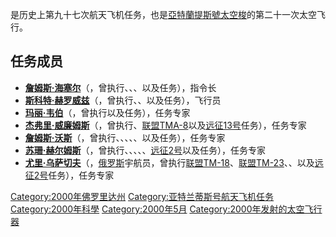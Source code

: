 {{noteTA
|G1=Aero
}}
{{Infobox spaceflight
| operator           = [[美国国家航空航天局|美国国家航空航天局]]
| name               = {{lang|en|STS-101}}
| insignia           = Sts-101-patch.png
| spacecraft         = {{OV|104}}
| crew_size          = 7
| launch_site        = 佛罗里达州[[肯尼迪航天中心|肯尼迪航天中心]]<br />{{lang|en|LC 39A}}
| landing_site       = 佛罗里达州[[肯尼迪航天中心|肯尼迪航天中心]]<br />15号跑道
| launch_date        = 2000年5月19日<br />6:11（EDT）
| landing_date       = 2000年5月29日<br />2:20（EDT）
| mission_duration   = 9天21小时10分钟10秒
| landing_mass       = {{convert|100369|kg}}
| payload_mass       = {{convert|1801|kg}}
| orbit_apoapsis     = 341千米
| orbit_periapsis    = 332千米
| apsis              = 地
| orbit_reference    = [[地心轨道|地心轨道]]
| orbit_regime       = [[近地轨道|近地轨道]]
| orbit_inclination  = 51.6°
| orbit_period       = 91分钟
| distance_travelled = 6,600,000千米
| crew_photo         = STS-101 crew.jpg
| crew_photo_caption = 后排左起：威廉姆斯、沃斯<br />中排左起：韦伯、乌萨切夫、赫尔姆斯<br />前排左起：赫罗威兹、海塞尔
| next_mission       = [[File:Sts-106-patch.png|25px]] {{lang|en|[[STS-106|STS-106]]}}
| programme          = [[美國太空梭計劃|美國太空梭計劃]]
| previous_mission   = [[File:Sts-99-patch.png|25px]] {{lang|en|[[STS-99|STS-99]]}}
|}}

'''{{lang|en|STS-101}}'''是历史上第九十七次航天飞机任务，也是[[亞特蘭提斯號太空梭|亞特蘭提斯號太空梭]]的第二十一次太空飞行。

== 任务成员 ==
* '''[[詹姆斯·海塞尔|詹姆斯·海塞尔]]'''（{{lang|en|James D. Halsell}}，曾执行{{lang|en|[[STS-65|STS-65]]}}、{{lang|en|[[STS-74|STS-74]]}}、{{lang|en|[[STS-83|STS-83]]}}、{{lang|en|[[STS-94|STS-94]]}}以及{{lang|en|STS-101}}任务），指令长
* '''[[斯科特·赫罗威兹|斯科特·赫罗威兹]]'''（{{lang|en|Scott J. Horowitz}}，曾执行{{lang|en|[[STS-75|STS-75]]}}、{{lang|en|[[STS-82|STS-82]]}}、{{lang|en|STS-101}}以及{{lang|en|[[STS-105|STS-105]]}}任务），飞行员
* '''[[玛丽·韦伯|玛丽·韦伯]]'''（{{lang|en|Mary E. Weber}}，曾执行{{lang|en|[[STS-70|STS-70]]}}以及{{lang|en|STS-101}}任务），任务专家
* '''[[杰弗里·威廉姆斯|杰弗里·威廉姆斯]]'''（{{lang|en|Jeffrey N. Williams}}，曾执行{{lang|en|STS-101}}、[[联盟TMA-8|联盟TMA-8]]以及[[远征13号|远征13号]]任务），任务专家
* '''[[詹姆斯·沃斯|詹姆斯·沃斯]]'''（{{lang|en|James S. Voss}}，曾执行{{lang|en|[[STS-44|STS-44]]}}、{{lang|en|[[STS-53|STS-53]]}}、{{lang|en|[[STS-69|STS-69]]}}、{{lang|en|STS-101}}、{{lang|en|[[STS-102|STS-102]]}}、{{lang|en|[[远征2号|远征2号]]}}以及{{lang|en|[[STS-105|STS-105]]}}任务），任务专家
* '''[[苏珊·赫尔姆斯|苏珊·赫尔姆斯]]'''（{{lang|en|Susan J. Helms}}，曾执行{{lang|en|[[STS-54|STS-54]]}}、{{lang|en|[[STS-64|STS-64]]}}、{{lang|en|[[STS-78|STS-78]]}}、{{lang|en|STS-101}}、{{lang|en|[[STS-102|STS-102]]}}、[[远征2号|远征2号]]以及{{lang|en|[[STS-105|STS-105]]}}任务），任务专家
* '''[[尤里·乌萨切夫|尤里·乌萨切夫]]'''（{{lang|en|Yury V. Usachev}}，[[俄罗斯|俄罗斯]]宇航员，曾执行[[联盟TM-18|联盟TM-18]]、[[联盟TM-23|联盟TM-23]]、{{lang|en|STS-101}}、{{lang|en|[[STS-102|STS-102]]}}以及[[远征2号|远征2号]]任务），任务专家

{{亚特兰蒂斯号航天飞机}}

[[Category:2000年佛罗里达州|Category:2000年佛罗里达州]]
[[Category:亚特兰蒂斯号航天飞机任务|Category:亚特兰蒂斯号航天飞机任务]]
[[Category:2000年科學|Category:2000年科學]]
[[Category:2000年5月|Category:2000年5月]]
[[Category:2000年发射的太空飞行器|Category:2000年发射的太空飞行器]]